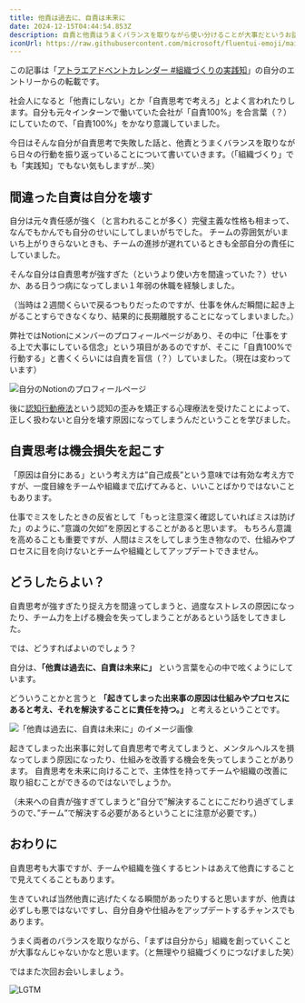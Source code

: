 ```yaml
---
title: 他責は過去に、自責は未来に
date: 2024-12-15T04:44:54.853Z
description: 自責と他責はうまくバランスを取りながら使い分けることが大事だというお話です。
iconUrl: https://raw.githubusercontent.com/microsoft/fluentui-emoji/main/assets/Melting%20face/Flat/melting_face_flat.svg
---
```



この記事は「[アトラエアドベントカレンダー #組織づくりの実践知](https://note.com/atrae/m/maea3c103fa3a)」の自分のエントリーからの転載です。

<ExternalOgp url="https://note.com/atrae/m/maea3c103fa3a"/>

社会人になると「他責にしない」とか「自責思考で考えろ」とよく言われたりします。自分も元々インターンで働いていた会社が「自責100%」を合言葉（？）にしていたので、「自責100%」をかなり意識していました。

今日はそんな自分が自責思考で失敗した話と、他責とうまくバランスを取りながら日々の行動を振り返っていることについて書いていきます。（「組織づくり」でも「実践知」でもない気もしますが…笑）

## 間違った自責は自分を壊す

自分は元々責任感が強く（と言われることが多く）完璧主義な性格も相まって、なんでもかんでも自分のせいにしてしまいがちでした。
チームの雰囲気がいまいち上がりきらないときも、チームの進捗が遅れているときも全部自分の責任にしていました。

そんな自分は自責思考が強すぎた（というより使い方を間違っていた？）せいか、ある日うつ病になってしまい１年弱の休職を経験しました。

（当時は２週間くらいで戻るつもりだったのですが、仕事を休んだ瞬間に起き上がることすらできなくなり、結果的に長期離脱することになってしまいました。）

弊社ではNotionにメンバーのプロフィールページがあり、その中に「仕事をする上で大事にしている信念」という項目があるのですが、そこに「自責100%で行動する」と書くくらいには自責を盲信（？）していました。（現在は変わっています）

![自分のNotionのプロフィールページ](notion-profile.webp)

後に[認知行動療法](https://www.ncnp.go.jp/hospital/patient/rinshoshinri/rinshoshinri_blog20220713.html)という認知の歪みを矯正する心理療法を受けたことによって、正しく扱わないと自分を壊す原因になってしまうんだということを学びました。


## 自責思考は機会損失を起こす

「原因は自分にある」という考え方は”自己成長”という意味では有効な考え方ですが、一度目線をチームや組織まで広げてみると、いいことばかりではないこともあります。

仕事でミスをしたときの反省として「もっと注意深く確認していればミスは防げた」のように、”意識の欠如”を原因とすることがあると思います。
もちろん意識を高めることも重要ですが、人間はミスをしてしまう生き物なので、仕組みやプロセスに目を向けないとチームや組織としてアップデートできません。

<ExternalOgp url="https://diamond.jp/articles/-/353642?page=2"/>

## どうしたらよい？

自責思考が強すぎたり捉え方を間違ってしまうと、過度なストレスの原因になったり、チーム力を上げる機会を失ってしまうことがあるという話をしてきました。

では、どうすればよいのでしょう？

自分は、**「他責は過去に、自責は未来に」** という言葉を心の中で呟くようにしています。

どういうことかと言うと **「起きてしまった出来事の原因は仕組みやプロセスにあると考え、それを解決することに責任を持つ。」** と考えるということです。

![「他責は過去に、自責は未来に」のイメージ画像](jiseki.webp)

起きてしまった出来事に対して自責思考で考えてしまうと、メンタルヘルスを損なってしまう原因になったり、仕組みを改善する機会を失ってしまうことがあります。
自責思考を未来に向けることで、主体性を持ってチームや組織の改善に取り組むことができるのではないでしょうか。

（未来への自責が強すぎてしまうと”自分で”解決することにこだわり過ぎてしまうので、”チーム”で解決する必要があるということに注意が必要です。）


## おわりに

自責思考も大事ですが、チームや組織を強くするヒントはあえて他責にすることで見えてくることもあります。

生きていれば当然他責に逃げたくなる瞬間があったりすると思いますが、他責は必ずしも悪ではないですし、自分自身や仕組みをアップデートするチャンスでもあります。

うまく両者のバランスを取りながら、「まずは自分から」組織を創っていくことが大事なんじゃないかなと思います。（と無理やり組織づくりにつなげました笑）

ではまた次回お会いしましょう。

![LGTM](https://images.ctfassets.net/rd8mwctho8md/3uphHYSDwM6YWnbC6yILcU/23e34f70de5f6b289287caa3deb28854/1000007249.webp?w=540&h=540&q=80&fm=webp)


